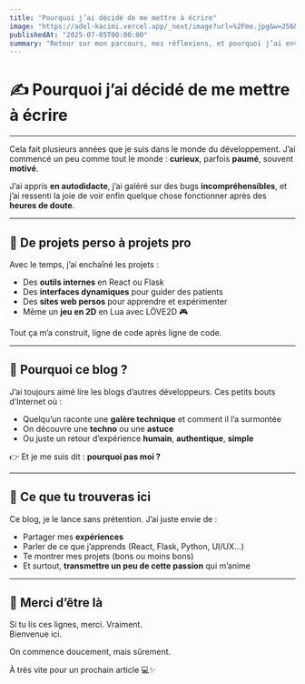 ```yaml
---
title: "Pourquoi j’ai décidé de me mettre à écrire"
image: "https://adel-kacimi.vercel.app/_next/image?url=%2Fme.jpg&w=256&q=75"
publishedAt: "2025-07-05T00:00:00"
summary: "Retour sur mon parcours, mes réflexions, et pourquoi j’ai envie aujourd’hui de partager mon expérience dans le développement à travers ce blog."
---
```


# ✍️ Pourquoi j’ai décidé de me mettre à écrire

---

Cela fait plusieurs années que je suis dans le monde du développement. J’ai commencé un peu comme tout le monde : **curieux**, parfois **paumé**, souvent **motivé**.

J’ai appris **en autodidacte**, j’ai galéré sur des bugs **incompréhensibles**, et j’ai ressenti la joie de voir enfin quelque chose fonctionner après des **heures de doute**.

---

## 🚀 De projets perso à projets pro

Avec le temps, j’ai enchaîné les projets :

- Des **outils internes** en React ou Flask
- Des **interfaces dynamiques** pour guider des patients
- Des **sites web persos** pour apprendre et expérimenter
- Même un **jeu en 2D** en Lua avec LÖVE2D 🎮

Tout ça m’a construit, ligne de code après ligne de code.

---

## 🧠 Pourquoi ce blog ?

J’ai toujours aimé lire les blogs d’autres développeurs. Ces petits bouts d’Internet où :

- Quelqu’un raconte une **galère technique** et comment il l’a surmontée
- On découvre une **techno** ou une **astuce**
- Ou juste un retour d’expérience **humain**, **authentique**, **simple**

👉 Et je me suis dit : **pourquoi pas moi ?**

---

## 🌱 Ce que tu trouveras ici

Ce blog, je le lance sans prétention. J’ai juste envie de :

- Partager mes **expériences**
- Parler de ce que j’apprends (React, Flask, Python, UI/UX…)
- Te montrer mes projets (bons ou moins bons)
- Et surtout, **transmettre un peu de cette passion** qui m’anime

---

## 🙌 Merci d’être là

Si tu lis ces lignes, merci. Vraiment.  
Bienvenue ici.

On commence doucement, mais sûrement.

À très vite pour un prochain article 💻✨
